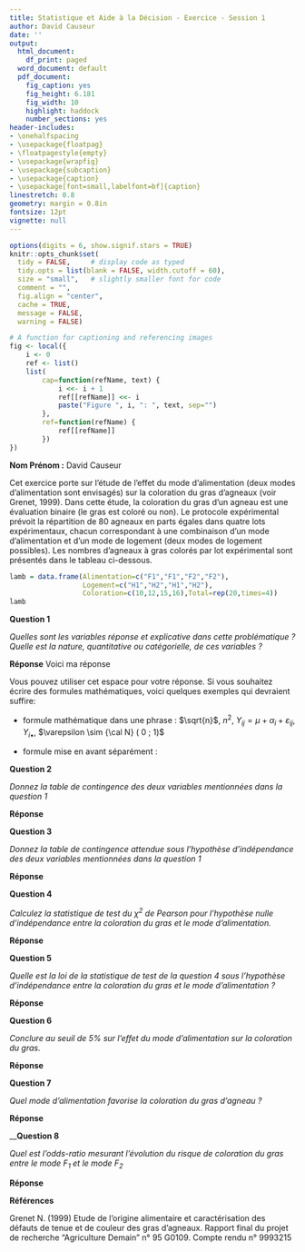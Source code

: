 ```yaml
---
title: Statistique et Aide à la Décision - Exercice - Session 1
author: David Causeur
date: ''
output:
  html_document:
    df_print: paged
  word_document: default
  pdf_document:
    fig_caption: yes
    fig_height: 6.181
    fig_width: 10
    highlight: haddock
    number_sections: yes
header-includes:
- \onehalfspacing
- \usepackage{floatpag}
- \floatpagestyle{empty}
- \usepackage{wrapfig}
- \usepackage{subcaption}
- \usepackage{caption}
- \usepackage[font=small,labelfont=bf]{caption}
linestretch: 0.8
geometry: margin = 0.8in
fontsize: 12pt
vignette: null
---
```


```r
options(digits = 6, show.signif.stars = TRUE)
knitr::opts_chunk$set(
  tidy = FALSE,     # display code as typed
  tidy.opts = list(blank = FALSE, width.cutoff = 60),
  size = "small",   # slightly smaller font for code
  comment = "",
  fig.align = "center",
  cache = TRUE,
  message = FALSE,
  warning = FALSE)
```

```r
# A function for captioning and referencing images
fig <- local({
    i <- 0
    ref <- list()
    list(
        cap=function(refName, text) {
            i <<- i + 1
            ref[[refName]] <<- i
            paste("Figure ", i, ": ", text, sep="")
        },
        ref=function(refName) {
            ref[[refName]]
        })
})
``` 
  
  **Nom Prénom :** David Causeur

  \bigskip

  Cet exercice porte sur l'étude de l'effet du mode d'alimentation (deux modes d'alimentation sont envisagés) sur la coloration du gras d'agneaux (voir Grenet, 1999). Dans cette étude, la coloration du gras d'un agneau est une évaluation binaire (le gras est coloré ou non). 
   Le protocole expérimental prévoit la répartition de 80 agneaux en parts égales dans quatre lots expérimentaux, chacun correspondant à une combinaison d'un mode d'alimentation et d'un mode de logement (deux modes de logement possibles). 
   Les nombres d'agneaux à gras colorés par lot expérimental sont présentés dans le tableau ci-dessous.   
   
```r
lamb = data.frame(Alimentation=c("F1","F1","F2","F2"),
                  Logement=c("H1","H2","H1","H2"),
                  Coloration=c(10,12,15,16),Total=rep(20,times=4))
lamb
```

__**Question 1**__

*Quelles sont les variables réponse et explicative dans cette problématique ? Quelle est la nature, quantitative ou catégorielle, de ces variables ?*

**Réponse** Voici ma réponse 

Vous pouvez utiliser cet espace pour votre réponse. 
Si vous souhaitez écrire des formules mathématiques, voici quelques exemples qui devraient suffire:

* formule mathématique dans une phrase : $\sqrt{n}$, $n^{2}$, $Y_{ij}=\mu+\alpha_{i}+\varepsilon_{ij}$, $Y_{i\bullet}$, $\varepsilon \sim {\cal N} ( 0 ; 1)$ 

* formule mise en avant séparément :
\begin{eqnarray*}
\text{log} \frac{\pi}{1-\pi} & = & \beta_{0} + \beta_{1} x
\end{eqnarray*}

__**Question 2**__

*Donnez la table de contingence des deux variables mentionnées dans la question 1*

**Réponse**

__**Question 3**__

*Donnez la table de contingence attendue sous l'hypothèse d'indépendance des deux variables mentionnées dans la question 1*

**Réponse**

__**Question 4**__

*Calculez la statistique de test du $\chi^{2}$ de Pearson pour l'hypothèse nulle d'indépendance entre la coloration du gras et le mode d'alimentation.*

**Réponse**

__**Question 5**__

*Quelle est la loi de la statistique de test de la question 4 sous l'hypothèse d'indépendance entre la coloration du gras et le mode d'alimentation ?*

**Réponse**

__**Question 6**__

*Conclure au seuil de 5\% sur l'effet du mode d'alimentation sur la coloration du gras.*

**Réponse**

__**Question 7**__

*Quel mode d'alimentation favorise la coloration du gras d'agneau ?*

**Réponse**

__**Question 8**

*Quel est l'odds-ratio mesurant l'évolution du risque de coloration du gras entre le mode F$_{1}$ et le mode F$_{2}$*

**Réponse**

**Références**
   
   Grenet N. (1999) Etude de l'origine alimentaire et caractérisation des défauts de tenue et de couleur des gras d'agneaux. Rapport final du projet de recherche "Agriculture Demain" n° 95 G0109. Compte rendu n° 9993215
  
